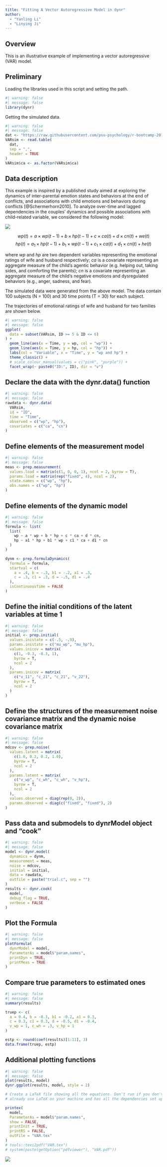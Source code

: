 ```yaml
---
title: "Fitting A Vector Autoregressive Model in dynr"
author:
  - "Yanling Li"
  - "Linying Ji"
---
```


## Overview

This is an illustrative example of implementing a vector autoregressive (VAR) model.

## Preliminary
Loading the libraries used in this script and setting the path.

```r
#| warning: false
#| message: false
library(dynr)
```

Getting the simulated data.

```r
#| warning: false
#| message: false
dat <- "https://raw.githubusercontent.com/psu-psychology/r-bootcamp-2019/master/demos/dynr/Data/VARsim.csv"
VARsim <- read.table(
  dat,
  sep = ",",
  header = TRUE
)
VARsim$ca <- as.factor(VARsim$ca)
```

## Data description

This example is inspired by a published study aimed at exploring the dynamics of inter-parental emotion states and behaviors at the end of conflicts, and associations with child emotions and behaviors during conflicts [@Schermerhorn2010]. To analyze over-time and lagged dependencies in the couples' dynamics and possible associations with child-related variable, we considered the following model:

![](https://raw.githubusercontent.com/psu-psychology/r-bootcamp-2019/master/demos/dynr/path.png)

$$wp(t) = a \times wp(t-1) + b \times hp(t-1) + c \times ca(t) + d \times cn(t) + we(t) $$
$$hp(t) = a_1 \times hp(t-1) + b_1 \times wp(t-1) + c_1 \times ca(t) + d_1 \times cn(t) + he(t)$$

where $wp$ and $hp$ are two dependent variables representing the emotional ratings of wife and husband respectively; $ca$ is a covariate representing an aggregate measure of the child's agentic behavior (e.g. helping out, taking sides, and comforting the parents); $cn$ is a covariate representing an aggregate measure of the child's negative emotions and dysregulated behaviors (e.g., anger, sadness, and fear).

The simulated data were generated from the above model. The data contain 100 subjects (N = 100) and 30 time points (T = 30) for each subject.

The trajectories of emotional ratings of wife and husband for two families are shown below.

```r
#| warning: false
#| message: false
ggplot(
  data = subset(VARsim, ID >= 5 & ID <= 6)
) +
  geom_line(aes(x = Time, y = wp, col = "wp")) +
  geom_line(aes(x = Time, y = hp, col = "hp")) +
  labs(col = "Variable", x = "Time", y = "wp and hp") +
  theme_classic() +
  # scale_colour_manual(values = c("pink", "purple")) +
  facet_wrap(~ paste0("ID:", ID), dir = "v")
```


## Declare the data with the dynr.data() function

```r
#| warning: false
#| message: false
rawdata <- dynr.data(
  VARsim,
  id = "ID",
  time = "Time",
  observed = c("wp", "hp"),
  covariates = c("ca", "cn")
)
```


## Define elements of the measurement model

```r
#| warning: false
#| message: false
meas <- prep.measurement(
  values.load = matrix(c(1, 0, 0, 1), ncol = 2, byrow = T),
  params.load = matrix(rep("fixed", 4), ncol = 2),
  state.names = c("wp", "hp"),
  obs.names = c("wp", "hp")
)
```

## Define elements of the dynamic model

```r
#| warning: false
#| message: false
formula <- list(
  list(
    wp ~ a * wp + b * hp + c * ca + d * cn,
    hp ~ a1 * hp + b1 * wp + c1 * ca + d1 * cn
  )
)

dynm <- prep.formulaDynamics(
  formula = formula,
  startval = c(
    a = .4, b = -.3, b1 = -.2, a1 = .3,
    c = .3, c1 = .3, d = -.5, d1 = -.4
  ),
  isContinuousTime = FALSE
)
```


## Define the initial conditions of the latent variables at time 1

```r
#| warning: false
#| message: false
initial <- prep.initial(
  values.inistate = c(-.5, -.9),
  params.inistate = c("mu_wp", "mu_hp"),
  values.inicov = matrix(
    c(1, -0.3, -0.3, 1),
    byrow = T,
    ncol = 2
  ),
  params.inicov = matrix(
    c("v_11", "c_21", "c_21", "v_22"),
    byrow = T,
    ncol = 2
  )
)
```


## Define the structures of the measurement noise covariance matrix and the dynamic noise covariance matrix

```r
#| warning: false
#| message: false
mdcov <- prep.noise(
  values.latent = matrix(
    c(1.0, 0.2, 0.2, 1.0),
    byrow = T,
    ncol = 2
  ),
  params.latent = matrix(
    c("v_wp", "c_wh", "c_wh", "v_hp"),
    byrow = T,
    ncol = 2
  ),
  values.observed = diag(rep(0, 2)),
  params.observed = diag(c("fixed", "fixed"), 2)
)
```

## Pass data and submodels to dynrModel object and "cook"

```r
#| warning: false
#| message: false
model <- dynr.model(
  dynamics = dynm,
  measurement = meas,
  noise = mdcov,
  initial = initial,
  data = rawdata,
  outfile = paste("trial.c", sep = "")
)
results <- dynr.cook(
  model,
  debug_flag = TRUE,
  verbose = FALSE
)
```

## Plot the Formula

```r
#| warning: false
#| message: false
plotFormula(
  dynrModel = model,
  ParameterAs = model$"param.names",
  printDyn = TRUE,
  printMeas = TRUE
)
```

## Compare true parameters to estimated ones

```r
#| warning: false
#| message: false
summary(results)

truep <- c(
  a = 0.4, b = -0.3, b1 = -0.2, a1 = 0.3,
  c = 0.3, c1 = 0.3, d = -0.5, d1 = -0.4,
  v_wp = 1, c_wh = .3, v_hp = 1
)

estp <- round(coef(results)[1:11], 3)
data.frame(truep, estp)
```

## Additional plotting functions

```r
#| warning: false
#| message: false
plot(results, model)
dynr.ggplot(results, model, style = 2)

# Create a LaTeX file showing all the equations. Don't run if you don't
# already use LaTeX on your machine and has all the dependencies set up.

printex(
  model,
  ParameterAs = model$"param.names",
  show = FALSE,
  printInit = TRUE,
  printRS = FALSE,
  outFile = "VAR.tex"
)
# tools::texi2pdf("VAR.tex")
# system(paste(getOption("pdfviewer"), "VAR.pdf"))
```

![](https://raw.githubusercontent.com/psu-psychology/r-bootcamp-2019/master/demos/dynr/Latex_output_VAR.PNG)
